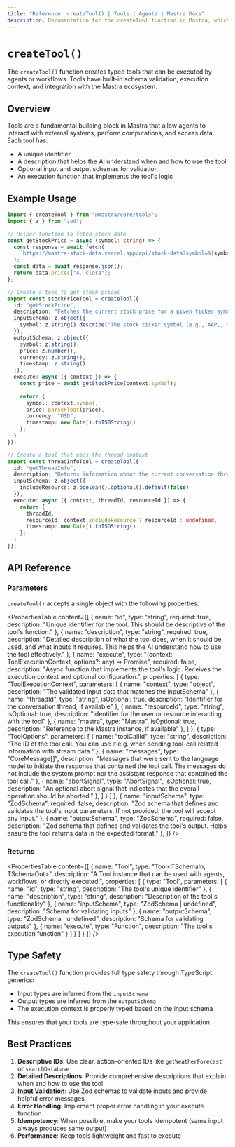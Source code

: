 ```yaml
---
title: "Reference: createTool() | Tools | Agents | Mastra Docs"
description: Documentation for the createTool function in Mastra, which creates custom tools for agents and workflows.
---
```


# `createTool()`

The `createTool()` function creates typed tools that can be executed by agents or workflows. Tools have built-in schema validation, execution context, and integration with the Mastra ecosystem.

## Overview

Tools are a fundamental building block in Mastra that allow agents to interact with external systems, perform computations, and access data. Each tool has:

- A unique identifier
- A description that helps the AI understand when and how to use the tool
- Optional input and output schemas for validation
- An execution function that implements the tool's logic

## Example Usage

```ts filename="src/tools/stock-tools.ts" showLineNumbers copy
import { createTool } from "@mastra/core/tools";
import { z } from "zod";

// Helper function to fetch stock data
const getStockPrice = async (symbol: string) => {
  const response = await fetch(
    `https://mastra-stock-data.vercel.app/api/stock-data?symbol=${symbol}`
  );
  const data = await response.json();
  return data.prices["4. close"];
};

// Create a tool to get stock prices
export const stockPriceTool = createTool({
  id: "getStockPrice",
  description: "Fetches the current stock price for a given ticker symbol",
  inputSchema: z.object({
    symbol: z.string().describe("The stock ticker symbol (e.g., AAPL, MSFT)")
  }),
  outputSchema: z.object({
    symbol: z.string(),
    price: z.number(),
    currency: z.string(),
    timestamp: z.string()
  }),
  execute: async ({ context }) => {
    const price = await getStockPrice(context.symbol);
    
    return {
      symbol: context.symbol,
      price: parseFloat(price),
      currency: "USD",
      timestamp: new Date().toISOString()
    };
  }
});

// Create a tool that uses the thread context
export const threadInfoTool = createTool({
  id: "getThreadInfo",
  description: "Returns information about the current conversation thread",
  inputSchema: z.object({
    includeResource: z.boolean().optional().default(false)
  }),
  execute: async ({ context, threadId, resourceId }) => {
    return {
      threadId,
      resourceId: context.includeResource ? resourceId : undefined,
      timestamp: new Date().toISOString()
    };
  }
});
```

## API Reference

### Parameters

`createTool()` accepts a single object with the following properties:

<PropertiesTable
  content={[
    {
      name: "id",
      type: "string",
      required: true,
      description: "Unique identifier for the tool. This should be descriptive of the tool's function."
    },
    {
      name: "description",
      type: "string",
      required: true,
      description: "Detailed description of what the tool does, when it should be used, and what inputs it requires. This helps the AI understand how to use the tool effectively."
    },
    {
      name: "execute",
      type: "(context: ToolExecutionContext, options?: any) => Promise<any>",
      required: false,
      description: "Async function that implements the tool's logic. Receives the execution context and optional configuration.",
      properties: [
        {
          type: "ToolExecutionContext",
          parameters: [
            {
              name: "context",
              type: "object",
              description: "The validated input data that matches the inputSchema"
            },
            {
              name: "threadId",
              type: "string",
              isOptional: true,
              description: "Identifier for the conversation thread, if available"
            },
            {
              name: "resourceId",
              type: "string",
              isOptional: true,
              description: "Identifier for the user or resource interacting with the tool"
            },
            {
              name: "mastra",
              type: "Mastra",
              isOptional: true,
              description: "Reference to the Mastra instance, if available"
            },
          ]
        },
        {
          type: "ToolOptions",
          parameters: [
            {
              name: "toolCallId",
              type: "string",
              description: "The ID of the tool call. You can use it e.g. when sending tool-call related information with stream data."
            },
            {
              name: "messages",
              type: "CoreMessage[]",
              description: "Messages that were sent to the language model to initiate the response that contained the tool call. The messages do not include the system prompt nor the assistant response that contained the tool call."
            },
            {
              name: "abortSignal",
              type: "AbortSignal",
              isOptional: true,
              description: "An optional abort signal that indicates that the overall operation should be aborted."
            },
          ]
        }
      ]
    },
    {
      name: "inputSchema",
      type: "ZodSchema",
      required: false,
      description: "Zod schema that defines and validates the tool's input parameters. If not provided, the tool will accept any input."
    },
    {
      name: "outputSchema",
      type: "ZodSchema",
      required: false,
      description: "Zod schema that defines and validates the tool's output. Helps ensure the tool returns data in the expected format."
    },
  ]}
/>

### Returns

<PropertiesTable
  content={[
    {
      name: "Tool",
      type: "Tool<TSchemaIn, TSchemaOut>",
      description: "A Tool instance that can be used with agents, workflows, or directly executed.",
      properties: [
        {
          type: "Tool",
          parameters: [
            {
              name: "id",
              type: "string",
              description: "The tool's unique identifier"
            },
            {
              name: "description",
              type: "string",
              description: "Description of the tool's functionality"
            },
            {
              name: "inputSchema",
              type: "ZodSchema | undefined",
              description: "Schema for validating inputs"
            },
            {
              name: "outputSchema",
              type: "ZodSchema | undefined",
              description: "Schema for validating outputs"
            },
            {
              name: "execute",
              type: "Function",
              description: "The tool's execution function"
            }
          ]
        }
      ]
    }
  ]}
/>

## Type Safety

The `createTool()` function provides full type safety through TypeScript generics:

- Input types are inferred from the `inputSchema`
- Output types are inferred from the `outputSchema`
- The execution context is properly typed based on the input schema

This ensures that your tools are type-safe throughout your application.

## Best Practices

1. **Descriptive IDs**: Use clear, action-oriented IDs like `getWeatherForecast` or `searchDatabase`
2. **Detailed Descriptions**: Provide comprehensive descriptions that explain when and how to use the tool
3. **Input Validation**: Use Zod schemas to validate inputs and provide helpful error messages
4. **Error Handling**: Implement proper error handling in your execute function
5. **Idempotency**: When possible, make your tools idempotent (same input always produces same output)
6. **Performance**: Keep tools lightweight and fast to execute
